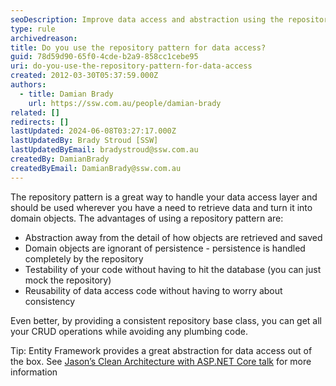 ```yaml
---
seoDescription: Improve data access and abstraction using the repository pattern, providing a consistent way to retrieve and save domain objects while promoting testability and reusability.
type: rule
archivedreason:
title: Do you use the repository pattern for data access?
guid: 78d59d90-65f0-4cde-b2a9-858cc1cebe95
uri: do-you-use-the-repository-pattern-for-data-access
created: 2012-03-30T05:37:59.000Z
authors:
  - title: Damian Brady
    url: https://ssw.com.au/people/damian-brady
related: []
redirects: []
lastUpdated: 2024-06-08T03:27:17.000Z
lastUpdatedBy: Brady Stroud [SSW]
lastUpdatedByEmail: bradystroud@ssw.com.au
createdBy: DamianBrady
createdByEmail: DamianBrady@ssw.com.au
---
```


The repository pattern is a great way to handle your data access layer and should be used wherever you have a need to retrieve data and turn it into domain objects.
The advantages of using a repository pattern are:

- Abstraction away from the detail of how objects are retrieved and saved
- Domain objects are ignorant of persistence - persistence is handled completely by the repository
- Testability of your code without having to hit the database (you can just mock the repository)
- Reusability of data access code without having to worry about consistency

Even better, by providing a consistent repository base class, you can get all your CRUD operations while avoiding any plumbing code.

Tip: Entity Framework provides a great abstraction for data access out of the box. See [Jason’s Clean Architecture with ASP.NET Core talk](https://tv.ssw.com/clean-architecture-with-asp-net-core-2-1-jason-taylor-ddd-sydney-2018/) for more information
